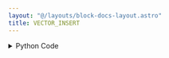 ```yaml
---
layout: "@/layouts/block-docs-layout.astro"
title: VECTOR_INSERT
---
```



<PythonDocsDisplay docstring={docstring} />

<details>
<summary>Python Code</summary>
```python
from numpy import concatenate, array
from flojoy import flojoy, Vector


@flojoy
def VECTOR_INSERT(default: Vector, index: int = 0, value: int = 0) -> Vector:
    """The VECTOR_INSERT node inserts a value to the Vector at the
    specified index.

    Inputs
    ------
    v : Vector
        The input vector to insert value.

    Parameters
    ----------
    element: int
        The value to add to the input vector.

    index: int
        The index of the vector to insert value.

    Returns
    -------
    Vector
        The new vector that contains the inserted value
    """

    assert (
        len(default.v) > index
    ), "The index parameter must be less than the length of the Vector."
    assert index >= 0, "The index parameter must be greater than zero."

    if index == len(default.v) - 1:
        v = concatenate((default.v, [value]))
    else:
        v = concatenate((default.v[:index], [value], default.v[index:]))

    return Vector(v=v)

```
[Find this Flojoy Block on GitHub](https://github.com/flojoy-ai/blocks/blob/main/blocks/TRANSFORMERS/VECTOR_MANIPULATION/VECTOR_INSERT/VECTOR_INSERT.py)
</details>

## Example

<GetHelpWidget />

<AppDisplay app={app} blockName="VECTOR_INSERT" client:visible />

In this example, we generate a vector by using a `LINSPACE` node. Then, a value specified (13) is inserted at index 0 `VECTOR_INSERT`. The value is visualized with `SCATTER` node. Another set of example  excluding `VECTOR_INSERT` node has been added for comparison.
